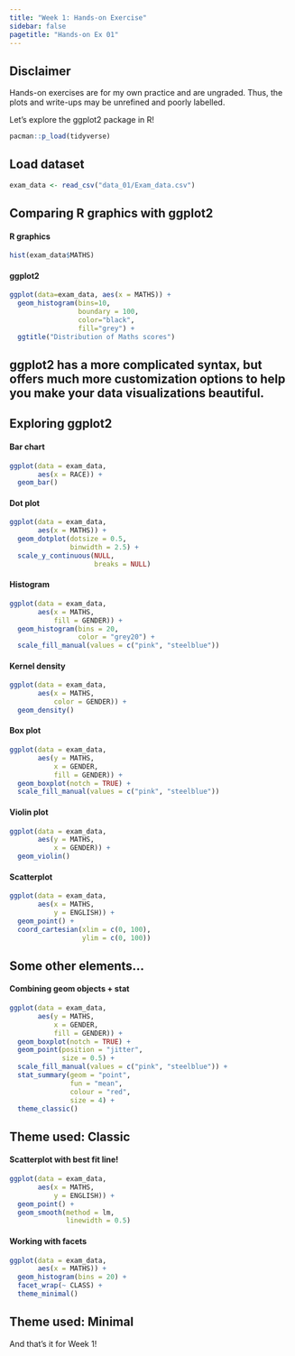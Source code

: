 ```yaml
---
title: "Week 1: Hands-on Exercise"
sidebar: false
pagetitle: "Hands-on Ex 01"
---
```


::: callout-note
## Disclaimer

Hands-on exercises are for my own practice and are ungraded. Thus, the plots and write-ups may be unrefined and poorly labelled.
:::

Let's explore the ggplot2 package in R!

```r
pacman::p_load(tidyverse)
```

## Load dataset

```r
exam_data <- read_csv("data_01/Exam_data.csv")
```

## Comparing R graphics with ggplot2

::: panel-tabset
#### R graphics

```r
hist(exam_data$MATHS)

```

#### ggplot2

```r
ggplot(data=exam_data, aes(x = MATHS)) +
  geom_histogram(bins=10, 
                 boundary = 100,
                 color="black", 
                 fill="grey") +
  ggtitle("Distribution of Maths scores")
```
:::

::: callout-note
## ggplot2 has a more complicated syntax, but offers much more customization options to help you make your data visualizations beautiful.
:::

## Exploring ggplot2

::: panel-tabset
#### Bar chart

```r
ggplot(data = exam_data,
       aes(x = RACE)) +
  geom_bar()
```

#### Dot plot

```r
ggplot(data = exam_data,
       aes(x = MATHS)) +
  geom_dotplot(dotsize = 0.5,
               binwidth = 2.5) +
  scale_y_continuous(NULL,
                     breaks = NULL)
```

#### Histogram

```r
ggplot(data = exam_data,
       aes(x = MATHS,
           fill = GENDER)) +
  geom_histogram(bins = 20,
                 color = "grey20") +
  scale_fill_manual(values = c("pink", "steelblue"))
```

#### Kernel density

```r
ggplot(data = exam_data,
       aes(x = MATHS,
           color = GENDER)) +
  geom_density()
```

#### Box plot

```r
ggplot(data = exam_data,
       aes(y = MATHS,
           x = GENDER,
           fill = GENDER)) +
  geom_boxplot(notch = TRUE) +
  scale_fill_manual(values = c("pink", "steelblue"))
```

#### Violin plot

```r
ggplot(data = exam_data,
       aes(y = MATHS,
           x = GENDER)) +
  geom_violin()
```

#### Scatterplot

```r
ggplot(data = exam_data,
       aes(x = MATHS,
           y = ENGLISH)) +
  geom_point() +
  coord_cartesian(xlim = c(0, 100),
                  ylim = c(0, 100))
```
:::

## Some other elements...

#### Combining geom objects + stat

```r
ggplot(data = exam_data,
       aes(y = MATHS,
           x = GENDER,
           fill = GENDER)) +
  geom_boxplot(notch = TRUE) +
  geom_point(position = "jitter",
             size = 0.5) +
  scale_fill_manual(values = c("pink", "steelblue")) +
  stat_summary(geom = "point",
               fun = "mean",
               colour = "red",
               size = 4) +
  theme_classic()
```

::: callout-note
## Theme used: Classic
:::

#### Scatterplot with best fit line!

```r
ggplot(data = exam_data,
       aes(x = MATHS,
           y = ENGLISH)) +
  geom_point() +
  geom_smooth(method = lm,
              linewidth = 0.5)
```

#### Working with facets

```r
ggplot(data = exam_data,
       aes(x = MATHS)) +
  geom_histogram(bins = 20) +
  facet_wrap(~ CLASS) +
  theme_minimal()
```

::: callout-caution
## Theme used: Minimal
:::

And that's it for Week 1!
